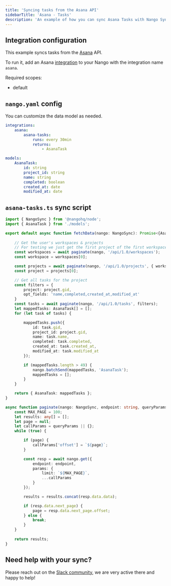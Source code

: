 ```yaml
---
title: 'Syncing tasks from the Asana API'
sidebarTitle: 'Asana - Tasks'
description: 'An example of how you can sync Asana Tasks with Nango Sync'
---
```


## Integration configuration

This example syncs tasks from the [Asana](/integrations/all/asana) API.

To run it, add an Asana [integration](/core-concepts#integrations) to your Nango with the integration name `asana`.

Required scopes:
- default

## `nango.yaml` config

You can customize the data model as needed.

```yaml nango.yaml
integrations:
    asana:
        asana-tasks:
            runs: every 30min
            returns:
                - AsanaTask

models:
    AsanaTask:
        id: string
        project_id: string
        name: string
        completed: boolean
        created_at: date
        modified_at: date
```

## `asana-tasks.ts` sync script

```ts
import { NangoSync } from '@nangohq/node';
import { AsanaTask } from './models';

export default async function fetchData(nango: NangoSync): Promise<{AsanaTask: AsanaTask[]}> {
    
    // Get the user's workspaces & projects
    // For testing we just get the first project of the first workspace
    const workspaces = await paginate(nango, '/api/1.0/workspaces');
    const workspace = workspaces[0];

    const projects = await paginate(nango, '/api/1.0/projects', { workspace: workspace.gid });
    const project = projects[0];

    // Get all tasks for the project
    const filters = {
        project: project.gid,
        opt_fields: 'name,completed,created_at,modified_at'
    }
    const tasks = await paginate(nango, '/api/1.0/tasks', filters);
    let mappedTasks: AsanaTask[] = [];
    for (let task of tasks) {

        mappedTasks.push({
            id: task.gid,
            project_id: project.gid,
            name: task.name,
            completed: task.completed,
            created_at: task.created_at,
            modified_at: task.modified_at
        });

        if (mappedTasks.length > 49) {
            nango.batchSend(mappedTasks, 'AsanaTask');
            mappedTasks = [];
        }
    }

    return { AsanaTask: mappedTasks };
}

async function paginate(nango: NangoSync, endpoint: string, queryParams?: Record<string, string|string[]>) {
    const MAX_PAGE = 100;
    let results: any[] = [];
    let page = null;
    let callParams = queryParams || {};
    while (true) {

        if (page) {
            callParams['offset'] = `${page}`;
        }

        const resp = await nango.get({
            endpoint: endpoint,
            params: {
                limit: `${MAX_PAGE}`,
                ...callParams
            }
        });

        results = results.concat(resp.data.data);

        if (resp.data.next_page) {
            page = resp.data.next_page.offset;
        } else {
            break;
        }
    }
    
    return results;
}
```

## Need help with your sync?

Please reach out on the [Slack community](https://nango.dev/slack), we are very active there and happy to help!